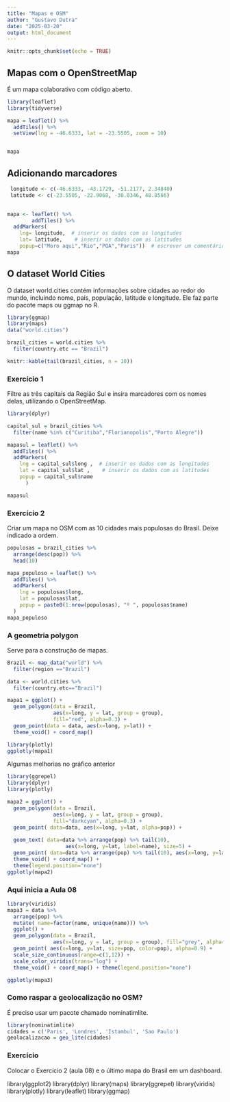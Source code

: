 ---
title: "Mapas e OSM"
author: "Gustavo Dutra"
date: "2025-03-20"
output: html_document
---

```{r setup, include=FALSE}
knitr::opts_chunk$set(echo = TRUE)
```

## Mapas com o OpenStreetMap

É um mapa colaborativo com código aberto.

```{r, message = FALSE, warning = FALSE}
library(leaflet)
library(tidyverse)

mapa = leaflet() %>%
  addTiles() %>%
  setView(lng = -46.6333, lat = -23.5505, zoom = 10)


mapa

```


## Adicionando marcadores

```{r}
 longitude <- c(-46.6333, -43.1729, -51.2177, 2.34840)
 latitude <- c(-23.5505, -22.9068, -30.0346, 48.8566)
 

mapa <- leaflet() %>%
    	addTiles() %>%  
  addMarkers(
    lng= longitude,  # inserir os dados com as longitudes
    lat= latitude,    # inserir os dados com as latitudes
    popup=c("Moro aqui","Rio","POA","Paris"))  # escrever um comentário
mapa

```

## O dataset World Cities

O dataset world.cities contém informações sobre cidades ao redor do mundo, incluindo nome, país, população, latitude e longitude. Ele faz parte do pacote maps ou ggmap no R. 


```{r}
library(ggmap)
library(maps)
data("world.cities")

brazil_cities = world.cities %>%
  filter(country.etc == "Brazil")

knitr::kable(tail(brazil_cities, n = 10))
```

### Exercício 1

Filtre as três capitais da Região Sul e insira marcadores com os nomes delas, utilizando o OpenStreetMap.

```{r}
library(dplyr)

capital_sul = brazil_cities %>%
  filter(name %in% c("Curitiba","Florianopolis","Porto Alegre"))

mapasul = leaflet() %>%
  addTiles() %>%  
  addMarkers(
    lng = capital_sul$long ,  # inserir os dados com as longitudes
    lat = capital_sul$lat ,    # inserir os dados com as latitudes
    popup = capital_sul$name
      ) 

mapasul
```

### Exercício 2

Criar um mapa no OSM com as 10 cidades mais populosas do Brasil. Deixe indicado a ordem.

```{r}

populosas = brazil_cities %>%
  arrange(desc(pop)) %>%
  head(10)

mapa_populoso = leaflet() %>%
  addTiles() %>%
  addMarkers(
    lng = populosas$long,
    lat = populosas$lat,
    popup = paste0(1:nrow(populosas), "º ", populosas$name)
  )
mapa_populoso

```

### A geometria polygon

Serve para a construção de mapas.

```{r}


Brazil <- map_data("world") %>% 
  filter(region =="Brazil")

data <- world.cities %>% 
  filter(country.etc=="Brazil")

mapa1 = ggplot() +
  geom_polygon(data = Brazil,
               aes(x=long, y = lat, group = group), 
               fill="red", alpha=0.3) +
  geom_point(data = data, aes(x=long, y=lat)) +
  theme_void() + coord_map()

library(plotly)
ggplotly(mapa1)

```

Algumas melhorias no gráfico anterior

```{r}
library(ggrepel)
library(dplyr)
library(plotly)

mapa2 = ggplot() +
  geom_polygon(data = Brazil, 
               aes(x=long, y = lat, group = group), 
               fill="darkcyan", alpha=0.3) +
  geom_point( data=data, aes(x=long, y=lat, alpha=pop)) +
  
  geom_text( data=data %>% arrange(pop) %>% tail(10), 
                   aes(x=long, y=lat, label=name), size=5) +
  geom_point( data=data %>% arrange(pop) %>% tail(10), aes(x=long, y=lat), color="red", size=2) +
  theme_void() + coord_map() +
  theme(legend.position="none")
ggplotly(mapa2)

```

### Aqui inicia a Aula 08

```{r}
library(viridis)
mapa3 = data %>%
  arrange(pop) %>% 
  mutate( name=factor(name, unique(name))) %>% 
  ggplot() +
  geom_polygon(data = Brazil, 
               aes(x=long, y = lat, group = group), fill="grey", alpha=0.3) +
  geom_point( aes(x=long, y=lat, size=pop, color=pop), alpha=0.9) +
  scale_size_continuous(range=c(1,12)) +
  scale_color_viridis(trans="log") +
  theme_void() + coord_map() + theme(legend.position="none")

ggplotly(mapa3)

```


### Como raspar a geolocalização no OSM?

É preciso usar um pacote chamado nominatimlite.

```{r}
library(nominatimlite)
cidades = c('Paris', 'Londres', 'Istambul', 'Sao Paulo')
geolocalizacao = geo_lite(cidades)

```

### Exercício 

Colocar o Exercício 2 (aula 08) e o último mapa do Brasil em um dashboard.

library(ggplot2)
library(dplyr)
library(maps)
library(ggrepel)
library(viridis)
library(plotly)
library(leaflet)
library(ggmap) 
